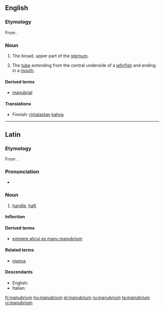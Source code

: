 ==English==
{{wikipedia}}

===Etymology===
From {{etyl|la}} {{term|manubrium|manūbrium|handle|lang=la}}.

===Noun===
{{en-noun|manubria|pl2=manubriums}}

# {{skeleton}} The broad, upper part of the [[sternum]].
# {{zoology}} The [[tube]] extending from the central underside of a [[jellyfish]] and ending in a [[mouth]].

====Derived terms====
* [[manubrial]]

====Translations====
{{trans-top|broad, upper part of the sternum}}
* Finnish: [[rintalasta|rintalastan]] [[kahva]]
{{trans-mid}}
{{trans-bottom}}

{{trans-top|tube extending from the central underside of a jellyfish}}
{{trans-mid}}
{{trans-bottom}}

----

==Latin==

===Etymology===
From {{term|manus||hand|lang=la}}.

===Pronunciation===
* {{a|Classical}} {{IPA|/maˈnuː.bri.um/|lang=la}}

===Noun===
{{la-noun|manūbrium|manubrii|manūbriī|n|second}}

# [[handle]], [[haft]]

====Inflection====
{{la-decl-2nd|manubri|manūbri}}

====Derived terms====
* [[eximere alicui ex manu manubrium]]

====Related terms====
* [[manus]]

====Descendants====
* English: {{l|en|manubrium}}
* Italian: {{l|it|manubrio}}

[[fr:manubrium]]
[[hu:manubrium]]
[[pl:manubrium]]
[[ru:manubrium]]
[[ta:manubrium]]
[[vi:manubrium]]